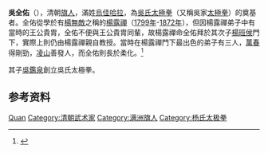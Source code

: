 '''吳全佑'''（{{bd|1834年||1902年|catIdx=W,吴}}），清朝[[旗人|旗人]]，滿姓[[烏佳哈拉|烏佳哈拉]]，為[[吳氏太極拳|吳氏太極拳]]（又稱吳家[[太極拳|太極拳]]）的奠基者。全佑從學於有[[楊無敵|楊無敵]]之稱的[[楊露禪|楊露禪]]（[[1799年|1799年]]-[[1872年|1872年]]），但因楊露禪弟子中有當時的王公貴胄，全佑不便與王公貴胄同輩，故楊露禪命全佑拜於其次子[[楊班侯|楊班侯]]門下，實際上則仍由楊露禪親自教授。當時在楊露禪門下最出色的弟子有三人，[[萬春|萬春]]得剛勁，[[凌山|凌山]]善發人，而全佑則長於柔化。<ref>{{Cite web|title=关于吴全佑的由来|url=http://www.wustyletaichichuan.com/wustyletaichi/wap_item/14901059_692972.html|accessdate=2019-08-22|work=www.wustyletaichichuan.com|archive-date=2019-08-22|archive-url=https://web.archive.org/web/20190822084332/http://www.wustyletaichichuan.com/wustyletaichi/wap_item/14901059_692972.html|dead-url=no}}</ref>

其子[[吳鑑泉|吳鑑泉]]創立吳氏太極拳。

== 参考资料 ==
{{reflist}}

{{Authority control}}
{{DEFAULTSORT:Wu吴}}
[[Category:吴姓|Quan]]
[[Category:清朝武术家|Category:清朝武术家]]
[[Category:满洲旗人|Category:满洲旗人]]
[[Category:杨氏太极拳|Category:杨氏太极拳]]